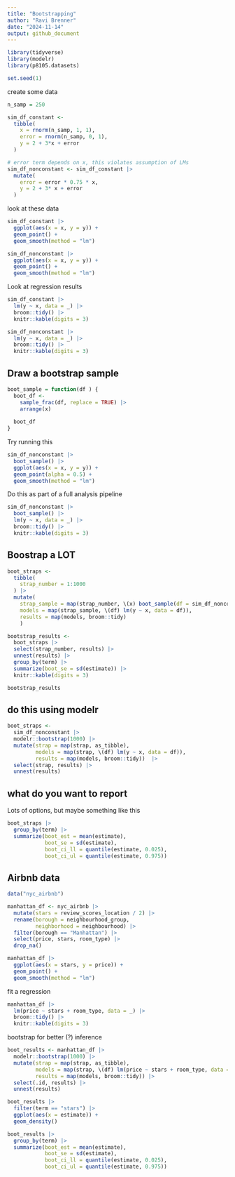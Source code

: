 ```yaml
---
title: "Bootstrapping"
author: "Ravi Brenner"
date: "2024-11-14"
output: github_document
---
```


```r
library(tidyverse)
library(modelr)
library(p8105.datasets)

set.seed(1)
```

create some data
```r
n_samp = 250

sim_df_constant <- 
  tibble(
    x = rnorm(n_samp, 1, 1),
    error = rnorm(n_samp, 0, 1),
    y = 2 + 3*x + error
  )

# error term depends on x, this violates assumption of LMs
sim_df_nonconstant <- sim_df_constant |>
  mutate(
    error = error * 0.75 * x,
    y = 2 + 3* x + error
  )
```

look at these data
```r
sim_df_constant |>
  ggplot(aes(x = x, y = y)) +
  geom_point() + 
  geom_smooth(method = "lm")

sim_df_nonconstant |>
  ggplot(aes(x = x, y = y)) +
  geom_point() + 
  geom_smooth(method = "lm")
```

Look at regression results
```r
sim_df_constant |>
  lm(y ~ x, data = _) |>
  broom::tidy() |>
  knitr::kable(digits = 3)

sim_df_nonconstant |>
  lm(y ~ x, data = _) |>
  broom::tidy() |>
  knitr::kable(digits = 3)
```

## Draw a bootstrap sample
```r
boot_sample = function(df ) {
  boot_df <-
    sample_frac(df, replace = TRUE) |>
    arrange(x)
  
  boot_df
}
```

Try running this
```r
sim_df_nonconstant |>
  boot_sample() |>
  ggplot(aes(x = x, y = y)) +
  geom_point(alpha = 0.5) + 
  geom_smooth(method = "lm")
```

Do this as part of a full analysis pipeline
```r
sim_df_nonconstant |>
  boot_sample() |>
  lm(y ~ x, data = _) |>
  broom::tidy() |>
  knitr::kable(digits = 3)
```

## Boostrap a LOT
```r
boot_straps <-
  tibble(
    strap_number = 1:1000
  ) |>
  mutate(
    strap_sample = map(strap_number, \(x) boot_sample(df = sim_df_nonconstant)),
    models = map(strap_sample, \(df) lm(y ~ x, data = df)),
    results = map(models, broom::tidy)
    )

bootstrap_results <- 
  boot_straps |>
  select(strap_number, results) |>
  unnest(results) |>
  group_by(term) |>
  summarize(boot_se = sd(estimate)) |>
  knitr::kable(digits = 3)

bootstrap_results
```

## do this using modelr

```r
boot_straps <- 
  sim_df_nonconstant |>
  modelr::bootstrap(1000) |>
  mutate(strap = map(strap, as_tibble),
         models = map(strap, \(df) lm(y ~ x, data = df)),
         results = map(models, broom::tidy))  |>
  select(strap, results) |>
  unnest(results) 
```

## what do you want to report

Lots of options, but maybe something like this
```r
boot_straps |>
  group_by(term) |>
  summarize(boot_est = mean(estimate),
            boot_se = sd(estimate),
            boot_ci_ll = quantile(estimate, 0.025),
            boot_ci_ul = quantile(estimate, 0.975))
```

## Airbnb data 
```r
data("nyc_airbnb")

manhattan_df <- nyc_airbnb |>
  mutate(stars = review_scores_location / 2) |>
  rename(borough = neighbourhood_group,
         neighborhood = neighbourhood) |>
  filter(borough == "Manhattan") |>
  select(price, stars, room_type) |>
  drop_na()
```

```r
manhattan_df |>
  ggplot(aes(x = stars, y = price)) + 
  geom_point() + 
  geom_smooth(method = "lm")
```

fit a regression
```r
manhattan_df |>
  lm(price ~ stars + room_type, data = _) |>
  broom::tidy() |>
  knitr::kable(digits = 3)
```

bootstrap for better (?) inference
```r
boot_results <- manhattan_df |>
  modelr::bootstrap(1000) |>
  mutate(strap = map(strap, as_tibble),
         models = map(strap, \(df) lm(price ~ stars + room_type, data = df)),
         results = map(models, broom::tidy)) |>
  select(.id, results) |>
  unnest(results) 

boot_results |>
  filter(term == "stars") |>
  ggplot(aes(x = estimate)) + 
  geom_density()

boot_results |>
  group_by(term) |>
  summarize(boot_est = mean(estimate),
            boot_se = sd(estimate),
            boot_ci_ll = quantile(estimate, 0.025),
            boot_ci_ul = quantile(estimate, 0.975))
```

